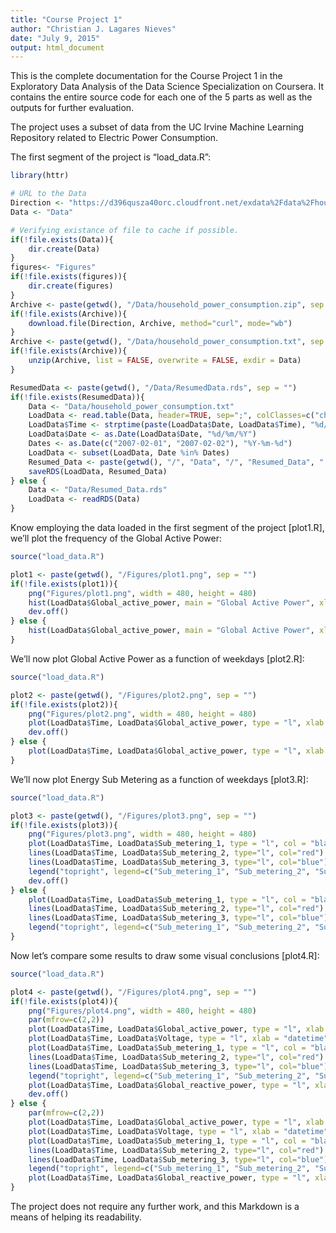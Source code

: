 ```yaml
---
title: "Course Project 1"
author: "Christian J. Lagares Nieves"
date: "July 9, 2015"
output: html_document
---
```


This is the complete documentation for the Course Project 1 in the Exploratory Data Analysis of the Data Science Specialization on Coursera. It contains the entire source code for each one of the 5 parts as well as the outputs for further evaluation.

The project uses a subset of data from the UC Irvine Machine Learning Repository related to Electric Power Consumption.

The first segment of the project is "load_data.R":

```r

library(httr) 

# URL to the Data
Direction <- "https://d396qusza40orc.cloudfront.net/exdata%2Fdata%2Fhousehold_power_consumption.zip"
Data <- "Data"

# Verifying existance of file to cache if possible.
if(!file.exists(Data)){
	dir.create(Data)
} 
figures<- "Figures" 
if(!file.exists(figures)){
	dir.create(figures)
}
Archive <- paste(getwd(), "/Data/household_power_consumption.zip", sep = "")
if(!file.exists(Archive)){
	download.file(Direction, Archive, method="curl", mode="wb")
}
Archive <- paste(getwd(), "/Data/household_power_consumption.txt", sep = "")
if(!file.exists(Archive)){
	unzip(Archive, list = FALSE, overwrite = FALSE, exdir = Data)
}

ResumedData <- paste(getwd(), "/Data/ResumedData.rds", sep = "")
if(!file.exists(ResumedData)){
	Data <- "Data/household_power_consumption.txt"
	LoadData <- read.table(Data, header=TRUE, sep=";", colClasses=c("character", "character", rep("numeric",7)), na="?")
	LoadData$Time <- strptime(paste(LoadData$Date, LoadData$Time), "%d/%m/%Y %H:%M:%S")
	LoadData$Date <- as.Date(LoadData$Date, "%d/%m/%Y")
	Dates <- as.Date(c("2007-02-01", "2007-02-02"), "%Y-%m-%d")
	LoadData <- subset(LoadData, Date %in% Dates)
	Resumed_Data <- paste(getwd(), "/", "Data", "/", "Resumed_Data", ".rds", sep="")
	saveRDS(LoadData, Resumed_Data)
} else {
	Data <- "Data/Resumed_Data.rds"
	LoadData <- readRDS(Data)
}
```

Know employing the data loaded in the first segment of the project [plot1.R], we'll plot the frequency of the Global Active Power:

```r
source("load_data.R")

plot1 <- paste(getwd(), "/Figures/plot1.png", sep = "")
if(!file.exists(plot1)){
	png("Figures/plot1.png", width = 480, height = 480)
	hist(LoadData$Global_active_power, main = "Global Active Power", xlab = "Global Active Power (kilowatts)", ylab = "Frequency", col = "red")
	dev.off()
} else {
	hist(LoadData$Global_active_power, main = "Global Active Power", xlab = "Global Active Power (kilowatts)", ylab = "Frequency", col = "red")
}
```

We'll now plot Global Active Power as a function of weekdays [plot2.R]:

```r
source("load_data.R")

plot2 <- paste(getwd(), "/Figures/plot2.png", sep = "")
if(!file.exists(plot2)){
	png("Figures/plot2.png", width = 480, height = 480)
	plot(LoadData$Time, LoadData$Global_active_power, type = "l", xlab = "", ylab = "Global Active Power (kilowatts)")
	dev.off()
} else {
	plot(LoadData$Time, LoadData$Global_active_power, type = "l", xlab = "", ylab = "Global Active Power (kilowatts)")
}
```

We'll now plot Energy Sub Metering as a function of weekdays [plot3.R]:

```r
source("load_data.R")

plot3 <- paste(getwd(), "/Figures/plot3.png", sep = "")
if(!file.exists(plot3)){
	png("Figures/plot3.png", width = 480, height = 480)
	plot(LoadData$Time, LoadData$Sub_metering_1, type = "l", col = "black", xlab = "", ylab = "Energy sub metering")
	lines(LoadData$Time, LoadData$Sub_metering_2, type="l", col="red")
	lines(LoadData$Time, LoadData$Sub_metering_3, type="l", col="blue")
	legend("topright", legend=c("Sub_metering_1", "Sub_metering_2", "Sub_metering_3"), lwd=2, col=c("black", "red", "blue"))
	dev.off()
} else {
	plot(LoadData$Time, LoadData$Sub_metering_1, type = "l", col = "black", xlab = "", ylab = "Energy sub metering")
	lines(LoadData$Time, LoadData$Sub_metering_2, type="l", col="red")
	lines(LoadData$Time, LoadData$Sub_metering_3, type="l", col="blue")
	legend("topright", legend=c("Sub_metering_1", "Sub_metering_2", "Sub_metering_3"), lwd=2, col=c("black", "red", "blue"))
}
```

Now let's compare some results to draw some visual conclusions [plot4.R]:

```r
source("load_data.R")

plot4 <- paste(getwd(), "/Figures/plot4.png", sep = "")
if(!file.exists(plot4)){
	png("Figures/plot4.png", width = 480, height = 480)
	par(mfrow=c(2,2))	
	plot(LoadData$Time, LoadData$Global_active_power, type = "l", xlab = "", ylab = "Global Active Power")
	plot(LoadData$Time, LoadData$Voltage, type = "l", xlab = "datetime", ylab = "Global Active Power")
	plot(LoadData$Time, LoadData$Sub_metering_1, type = "l", col = "black", xlab = "", ylab = "Energy sub metering")
	lines(LoadData$Time, LoadData$Sub_metering_2, type="l", col="red")
	lines(LoadData$Time, LoadData$Sub_metering_3, type="l", col="blue")
	legend("topright", legend=c("Sub_metering_1", "Sub_metering_2", "Sub_metering_3"), lwd=2, col=c("black", "red", "blue"))
	plot(LoadData$Time, LoadData$Global_reactive_power, type = "l", xlab = "datetime", ylab = "Global Active Power")
	dev.off()
} else {
	par(mfrow=c(2,2))	
	plot(LoadData$Time, LoadData$Global_active_power, type = "l", xlab = "", ylab = "Global Active Power")
	plot(LoadData$Time, LoadData$Voltage, type = "l", xlab = "datetime", ylab = "Global Active Power")
	plot(LoadData$Time, LoadData$Sub_metering_1, type = "l", col = "black", xlab = "", ylab = "Energy sub metering")
	lines(LoadData$Time, LoadData$Sub_metering_2, type="l", col="red")
	lines(LoadData$Time, LoadData$Sub_metering_3, type="l", col="blue")
	legend("topright", legend=c("Sub_metering_1", "Sub_metering_2", "Sub_metering_3"), lwd=2, col=c("black", "red", "blue"))
	plot(LoadData$Time, LoadData$Global_reactive_power, type = "l", xlab = "datetime", ylab = "Global Active Power")
}
```

The project does not require any further work, and this Markdown is a means of helping its readability.